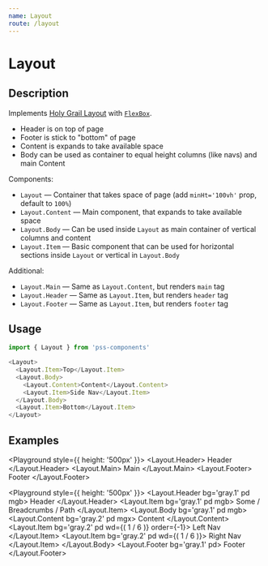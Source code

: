 ```yaml
---
name: Layout
route: /layout
---
```



# Layout

## Description

Implements [Holy Grail Layout](https://alistapart.com/article/holygrail) with [`FlexBox`](#/flex-box).

- Header is on top of page
- Footer is stick to "bottom" of page
- Content is expands to take available space
- Body can be used as container to equal height columns (like navs) and main Content

Components:

- `Layout` — Container that takes space of page (add `minHt='100vh'` prop, default to `100%`)
- `Layout.Content` — Main component, that expands to take available space
- `Layout.Body` — Can be used inside `Layout` as main container of vertical columns and content
- `Layout.Item` — Basic component that can be used for horizontal sections inside `Layout` or vertical in `Layout.Body`

Additional:

- `Layout.Main` — Same as `Layout.Content`, but renders `main` tag
- `Layout.Header` — Same as `Layout.Item`, but renders `header` tag
- `Layout.Footer` — Same as `Layout.Item`, but renders `footer` tag


## Usage

```js
import { Layout } from 'pss-components'
```

```js
<Layout>
  <Layout.Item>Top</Layout.Item>
  <Layout.Body>
    <Layout.Content>Content</Layout.Content>
    <Layout.Item>Side Nav</Layout.Item>
  </Layout.Body>
  <Layout.Item>Bottom</Layout.Item>
</Layout>
```

## Examples

<Playground style={{ height: '500px' }}>
  <Layout>
    <Layout.Header>
      Header
    </Layout.Header>
    <Layout.Main>
      Main
    </Layout.Main>
    <Layout.Footer>
      Footer
    </Layout.Footer>
  </Layout>
</Playground>

<Playground style={{ height: '500px' }}>
  <Layout bg='gray.0' pd>
    <Layout.Header bg='gray.1' pd mgb>
      Header
    </Layout.Header>
    <Layout.Item bg='gray.1' pd mgb>
      Some / Breadcrumbs / Path
    </Layout.Item>
    <Layout.Body bg='gray.1' pd mgb>
      <Layout.Content bg='gray.2' pd mgx>
        Content
      </Layout.Content>
      <Layout.Item bg='gray.2' pd wd={( 1 / 6 )} order={-1}>
        Left Nav
      </Layout.Item>
      <Layout.Item bg='gray.2' pd wd={( 1 / 6 )}>
        Right Nav
      </Layout.Item>
    </Layout.Body>
    <Layout.Footer bg='gray.1' pd>
      Footer
    </Layout.Footer>
  </Layout>
</Playground>
